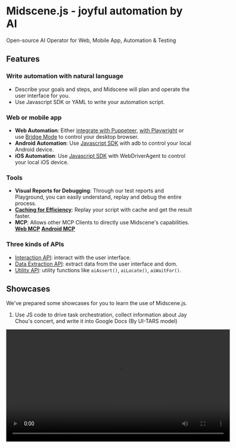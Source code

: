 # Midscene.js - joyful automation by AI

Open-source AI Operator for Web, Mobile App, Automation & Testing

## Features

### Write automation with natural language
- Describe your goals and steps, and Midscene will plan and operate the user interface for you.
- Use Javascript SDK or YAML to write your automation script.

### Web or mobile app
- **Web Automation**: Either [integrate with Puppeteer](./integrate-with-puppeteer), [with Playwright](./integrate-with-playwright) or use [Bridge Mode](./bridge-mode-by-chrome-extension) to control your desktop browser.
- **Android Automation**: Use [Javascript SDK](./integrate-with-android) with adb to control your local Android device.
- **iOS Automation**: Use [Javascript SDK](./integrate-with-ios) with WebDriverAgent to control your local iOS device.

### Tools
- **Visual Reports for Debugging**: Through our test reports and Playground, you can easily understand, replay and debug the entire process.
- [**Caching for Efficiency**](./caching): Replay your script with cache and get the result faster.
- **MCP**: Allows other MCP Clients to directly use Midscene's capabilities. [**Web MCP**](./web-mcp) [**Android MCP**](./mcp-android)

### Three kinds of APIs
- [Interaction API](./api#interaction-methods): interact with the user interface.
- [Data Extraction API](./api#data-extraction): extract data from the user interface and dom.
- [Utility API](./api#more-apis): utility functions like `aiAssert()`, `aiLocate()`, `aiWaitFor()`.


## Showcases

We've prepared some showcases for you to learn the use of Midscene.js.

1. Use JS code to drive task orchestration, collect information about Jay Chou's concert, and write it into Google Docs (By UI-TARS model)

<video src="https://github.com/user-attachments/assets/75474138-f51f-4c54-b3cf-46d61d059999" height="300" controls />

2. Control Maps App on Android (By Qwen-2.5-VL model)

<video src="https://github.com/user-attachments/assets/1f5bab0e-4c28-44e1-b378-a38809b05a00" height="300" controls />

3. Using midscene mcp to browse the page (https://www.saucedemo.com/), perform login, add products, place orders, and finally generate test cases based on mcp execution steps and playwright example

<video src="https://github.com/user-attachments/assets/a95ca353-e50c-4091-85ba-e542f576b6be" height="300" controls />


## Zero-code quick experience

- **[Chrome Extension](./quick-experience)**: Start in-browser experience immediately through [the Chrome Extension](./quick-experience), without writing any code.
- **[Android Playground](./quick-experience-with-android)**: There is also a built-in Android playground to control your local Android device.
- **[iOS Playground](./quick-experience-with-ios)**: There is also a built-in iOS playground to control your local iOS device.

## Model choices

Midscene.js supports both multimodal LLMs like `gpt-4o`, and visual-language models like `Qwen2.5-VL`, `Doubao-1.5-thinking-vision-pro`, `gemini-2.5-pro` and `UI-TARS`. 

Visual-language models are recommended for UI automation.

Read more about [Choose a model](./choose-a-model)

## Two styles of automation

### Auto planning

Midscene will automatically plan the steps and execute them. It may be slower and heavily rely on the quality of the AI model.

```javascript
await aiAction('click all the records one by one. If one record contains the text "completed", skip it');
```

### Workflow style

Split complex logic into multiple steps to improve the stability of the automation code.

```javascript
const recordList = await agent.aiQuery('string[], the record list')
for (const record of recordList) {
  const hasCompleted = await agent.aiBoolean(`check if the record ${record}" contains the text "completed"`)
  if (!hasCompleted) {
    await agent.aiTap(record)
  }
}
```

> For more details about the workflow style, please refer to [Blog - Use JavaScript to Optimize the AI Automation Code](./blog-programming-practice-using-structured-api)


## Comparing to other projects

There are so many UI automation tools out there, and each one seems to be all-powerful. What's special about Midscene.js?

* **Debugging Experience**: You will soon realize that debugging and maintaining automation scripts is the real challenge. No matter how magical the demo looks, ensuring stability over time requires careful debugging. Midscene.js offers a visualized report file, a built-in playground, and a Chrome Extension to simplify the debugging process. These are the tools most developers truly need, and we're continually working to improve the debugging experience.

* **Open Source, Free, Deploy as you want**: Midscene.js is an open-source project. It's decoupled from any cloud service and model provider, you can choose either public or private deployment. There is always a suitable plan for your business.

* **Integrate with Javascript**: You can always bet on Javascript 😎

## Resources

* Home Page and Documentation: [https://midscenejs.com](https://midscenejs.com/)
* Sample Projects: [https://github.com/web-infra-dev/midscene-example](https://github.com/web-infra-dev/midscene-example)
* API Reference: [https://midscenejs.com/api.html](./api)
* GitHub: [https://github.com/web-infra-dev/midscene](https://github.com/web-infra-dev/midscene)

## Community

* [Discord](https://discord.gg/2JyBHxszE4)
* [Follow us on X](https://x.com/midscene_ai)
* [Lark Group(飞书交流群)](https://applink.larkoffice.com/client/chat/chatter/add_by_link?link_token=291q2b25-e913-411a-8c51-191e59aab14d)


## Credits

We would like to thank the following projects:

- [Rsbuild](https://github.com/web-infra-dev/rsbuild) and [Rslib](https://github.com/web-infra-dev/rslib) for the build tool.
- [UI-TARS](https://github.com/bytedance/ui-tars) for the open-source agent model UI-TARS.
- [Qwen2.5-VL](https://github.com/QwenLM/Qwen2.5-VL) for the open-source VL model Qwen2.5-VL.
- [scrcpy](https://github.com/Genymobile/scrcpy) and [yume-chan](https://github.com/yume-chan) allow us to control Android devices with browser.
- [appium-adb](https://github.com/appium/appium-adb) for the javascript bridge of adb.
- [appium-webdriveragent](https://github.com/appium/WebDriverAgent) for the javascript operate XCTest。
- [YADB](https://github.com/ysbing/YADB) for the yadb tool which improves the performance of text input.
- [Puppeteer](https://github.com/puppeteer/puppeteer) for browser automation and control.
- [Playwright](https://github.com/microsoft/playwright) for browser automation and control and testing.

## License

Midscene.js is [MIT licensed](https://github.com/web-infra-dev/midscene/blob/main/LICENSE).
